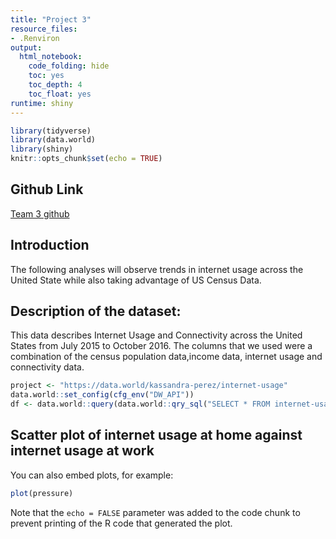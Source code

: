 ```yaml
---
title: "Project 3"
resource_files:
- .Renviron
output:
  html_notebook:
    code_folding: hide
    toc: yes
    toc_depth: 4
    toc_float: yes
runtime: shiny
---
```



```r
library(tidyverse)
library(data.world)
library(shiny)
knitr::opts_chunk$set(echo = TRUE)
```

## **Github Link** 
[Team 3 github](https://github.com/omar-olivarez/F17eDVProject3)

## **Introduction** 

The following analyses will observe trends in internet usage across the United State while also taking advantage of US Census Data.

## **Description of the dataset:** 
This data describes Internet Usage and Connectivity across the United States from July 2015 to October 2016. The columns that we used were a combination of the census population data,income data, internet usage and connectivity data.

```r
project <- "https://data.world/kassandra-perez/internet-usage"
data.world::set_config(cfg_env("DW_API"))
df <- data.world::query(data.world::qry_sql("SELECT * FROM internet-usage"), dataset = project)
```

## Scatter plot of internet usage at home against internet usage at work

You can also embed plots, for example:

```r
plot(pressure)
```

Note that the `echo = FALSE` parameter was added to the code chunk to prevent printing of the R code that generated the plot.
